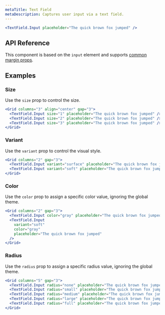 ```yaml
---
metaTitle: Text Field
metaDescription: Captures user input via a text field.
---
```


```jsx live=true
<TextField.Input placeholder="The quick brown fox jumped" />
```

## API Reference

This component is based on the `input` element and supports [common margin props](/themes/docs/theme/layout#margin-props).

<ThemesPropsTable name="textField" />

## Examples

### Size

Use the `size` prop to control the size.

```jsx live=true
<Grid columns="3" align="center" gap="3">
  <TextField.Input size="1" placeholder="The quick brown fox jumped" />
  <TextField.Input size="2" placeholder="The quick brown fox jumped" />
  <TextField.Input size="3" placeholder="The quick brown fox jumped" />
</Grid>
```

### Variant

Use the `variant` prop to control the visual style.

```jsx live=true
<Grid columns="2" gap="3">
  <TextField.Input variant="surface" placeholder="The quick brown fox jumped" />
  <TextField.Input variant="soft" placeholder="The quick brown fox jumped" />
</Grid>
```

### Color

Use the `color` prop to assign a specific color value, ignoring the global theme.

```jsx live=true
<Grid columns="2" gap="3">
  <TextField.Input color="gray" placeholder="The quick brown fox jumped" />
  <TextField.Input
    variant="soft"
    color="gray"
    placeholder="The quick brown fox jumped"
  />
</Grid>
```

### Radius

Use the `radius` prop to assign a specific radius value, ignoring the global theme.

```jsx live=true
<Grid columns="5" gap="3">
  <TextField.Input radius="none" placeholder="The quick brown fox jumped" />
  <TextField.Input radius="small" placeholder="The quick brown fox jumped" />
  <TextField.Input radius="medium" placeholder="The quick brown fox jumped" />
  <TextField.Input radius="large" placeholder="The quick brown fox jumped" />
  <TextField.Input radius="full" placeholder="The quick brown fox jumped" />
</Grid>
```
